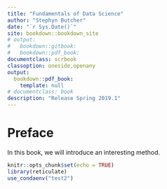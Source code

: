 ```yaml
---
title: "Fundamentals of Data Science"
author: "Stephyn Butcher"
date: "`r Sys.Date()`"
site: bookdown::bookdown_site
# output: 
#   bookdown::gitbook:
#   bookdown::pdf_book:
documentclass: scrbook
classoption: oneside,openany
output:
  bookdown::pdf_book:
    template: null
# documentclass: book
description: "Release Spring 2019.1"
---
```


# Preface {-}

In this book, we will introduce an interesting
method.

```r
knitr::opts_chunk$set(echo = TRUE)
library(reticulate)
use_condaenv("test2")
```